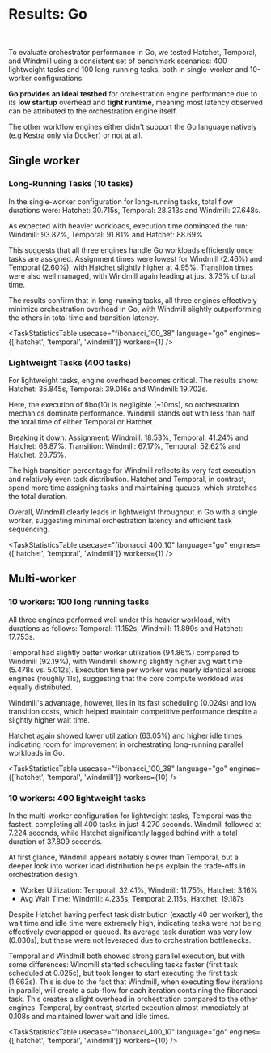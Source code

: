 
# Results: Go

<DocCard
	title="Detailed results per engine"
	description="Results for each benchmark run for each engine in all languages and settings"
	href="/docs/misc/benchmarks/competitors/results/"
/>

<br />

To evaluate orchestrator performance in Go, we tested Hatchet, Temporal, and Windmill using a consistent set of benchmark scenarios: 400 lightweight tasks and 100 long-running tasks, both in single-worker and 10-worker configurations.

**Go provides an ideal testbed** for orchestration engine performance due to its **low startup** overhead and **tight runtime**, meaning most latency observed can be attributed to the orchestration engine itself.

The other workflow engines either didn't support the Go language natively (e.g Kestra only via Docker) or not at all.

## Single worker

### Long-Running Tasks (10 tasks)
<div className="grid">
	<BenchmarkVisualization
		usecase="fibonacci_100_38"
		language="go"
		engines={['hatchet', 'temporal', 'windmill']}
		workers={1}
		title="100 long running tasks"
		xAxisLabel="Duration (in seconds)"
	/>
</div>

In the single-worker configuration for long-running tasks, total flow durations were: Hatchet: 30.715s, Temporal: 28.313s and Windmill: 27.648s.

As expected with heavier workloads, execution time dominated the run: Windmill: 93.82%, Temporal: 91.81% and Hatchet: 88.69%

This suggests that all three engines handle Go workloads efficiently once tasks are assigned. Assignment times were lowest for Windmill (2.46%) and Temporal (2.60%), with Hatchet slightly higher at 4.95%. Transition times were also well managed, with Windmill again leading at just 3.73% of total time.

The results confirm that in long-running tasks, all three engines effectively minimize orchestration overhead in Go, with Windmill slightly outperforming the others in total time and transition latency.

<TaskStatisticsTable
  usecase="fibonacci_100_38"
  language="go"
  engines={['hatchet', 'temporal', 'windmill']}
  workers={1}
/>

### Lightweight Tasks (400 tasks)

<div className="grid">
	<BenchmarkVisualization
		usecase="fibonacci_400_10"
		language="go"
		engines={['hatchet', 'temporal', 'windmill']}
		workers={1}
		title="400 lightweight tasks"
		xAxisLabel="Duration (in seconds)"
	/>
</div>

For lightweight tasks, engine overhead becomes critical. The results show: Hatchet: 35.845s, Temporal: 39.016s and Windmill: 19.702s.

Here, the execution of fibo(10) is negligible (~10ms), so orchestration mechanics dominate performance. Windmill stands out with less than half the total time of either Temporal or Hatchet.

Breaking it down: Assignment: Windmill: 18.53%, Temporal: 41.24% and Hatchet: 68.87%. Transition: Windmill: 67.17%, Temporal: 52.62% and Hatchet: 26.75%.

The high transition percentage for Windmill reflects its very fast execution and relatively even task distribution. Hatchet and Temporal, in contrast, spend more time assigning tasks and maintaining queues, which stretches the total duration.

Overall, Windmill clearly leads in lightweight throughput in Go with a single worker, suggesting minimal orchestration latency and efficient task sequencing.

<TaskStatisticsTable
  usecase="fibonacci_400_10"
  language="go"
  engines={['hatchet', 'temporal', 'windmill']}
  workers={1}
/>

## Multi-worker

### 10 workers: 100 long running tasks

<div className="grid">
	<BenchmarkVisualization
		usecase="fibonacci_100_38"
		language="go"
		engines={['hatchet']}
		workers={10}
		title="100 long running tasks"
		xAxisLabel="Duration (in seconds)"
		maxScale={19}
	/>
</div>

<div className="grid">
	<BenchmarkVisualization
		usecase="fibonacci_100_38"
		language="go"
		engines={['temporal']}
		workers={10}
		title="100 long running tasks"
		xAxisLabel="Duration (in seconds)"
		maxScale={19}
	/>
</div>

<div className="grid">
	<BenchmarkVisualization
		usecase="fibonacci_100_38"
		language="go"
		engines={['windmill']}
		workers={10}
		title="100 long running tasks"
		xAxisLabel="Duration (in seconds)"
		maxScale={19}
	/>
</div>
All three engines performed well under this heavier workload, with durations as follows: Temporal: 11.152s, Windmill: 11.899s and Hatchet: 17.753s.

Temporal had slightly better worker utilization (94.86%) compared to Windmill (92.19%), with Windmill showing slightly higher avg wait time (5.478s vs. 5.012s). Execution time per worker was nearly identical across engines (roughly 11s), suggesting that the core compute workload was equally distributed.

Windmill's advantage, however, lies in its fast scheduling (0.024s) and low transition costs, which helped maintain competitive performance despite a slightly higher wait time.

Hatchet again showed lower utilization (63.05%) and higher idle times, indicating room for improvement in orchestrating long-running parallel workloads in Go.

<TaskStatisticsTable
  usecase="fibonacci_100_38"
  language="go"
  engines={['hatchet', 'temporal', 'windmill']}
  workers={10}
/>

### 10 workers: 400 lightweight tasks

<div className="grid">
	<BenchmarkVisualization
		usecase="fibonacci_400_10"
		language="go"
		engines={['hatchet']}
		workers={10}
		title="400 lightweight tasks"
		xAxisLabel="Duration (in seconds)"
		maxScale={39}
	/>
</div>

<div className="grid">
	<BenchmarkVisualization
		usecase="fibonacci_400_10"
		language="go"
		engines={['temporal']}
		workers={10}
		title="400 lightweight tasks"
		xAxisLabel="Duration (in seconds)"
		maxScale={39}
	/>
</div>

<div className="grid">
	<BenchmarkVisualization
		usecase="fibonacci_400_10"
		language="go"
		engines={['windmill']}
		workers={10}
		title="400 lightweight tasks"
		xAxisLabel="Duration (in seconds)"
		maxScale={39}
	/>
</div>

In the multi-worker configuration for lightweight tasks, Temporal was the fastest, completing all 400 tasks in just 4.270 seconds. Windmill followed at 7.224 seconds, while Hatchet significantly lagged behind with a total duration of 37.809 seconds.

At first glance, Windmill appears notably slower than Temporal, but a deeper look into worker load distribution helps explain the trade-offs in orchestration design.

- Worker Utilization: Temporal: 32.41%, Windmill: 11.75%, Hatchet: 3.16%
- Avg Wait Time: Windmill: 4.235s, Temporal: 2.115s, Hatchet: 19.187s

Despite Hatchet having perfect task distribution (exactly 40 per worker), the wait time and idle time were extremely high, indicating tasks were not being effectively overlapped or queued. Its average task duration was very low (0.030s), but these were not leveraged due to orchestration bottlenecks.

Temporal and Windmill both showed strong parallel execution, but with some differences: Windmill started scheduling tasks faster (first task scheduled at 0.025s), but took longer to start executing the first task (1.663s). This is due to the fact that Windmill, when executing flow iterations in parallel, will create a sub-flow for each iteration containing the fibonacci task. This creates a slight overhead in orchestration compared to the other engines. Temporal, by contrast, started execution almost immediately at 0.108s and maintained lower wait and idle times.

<TaskStatisticsTable
  usecase="fibonacci_400_10"
  language="go"
  engines={['hatchet', 'temporal', 'windmill']}
  workers={10}
/>